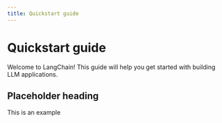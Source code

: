 ```yaml
---
title: Quickstart guide
---
```


# Quickstart guide

Welcome to LangChain! This guide will help you get started with building LLM applications. 

## Placeholder heading

This is an example